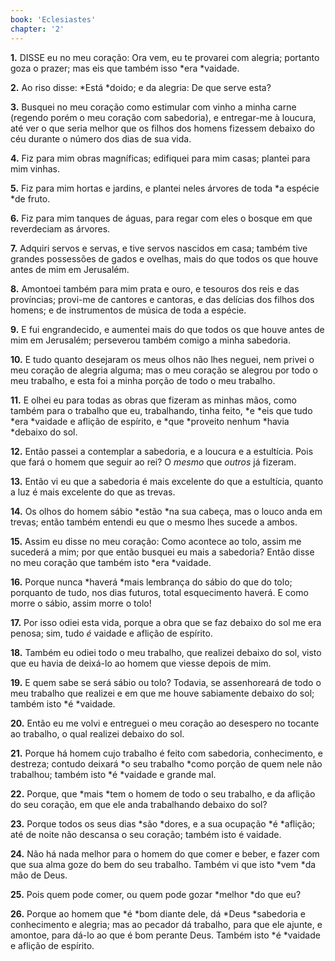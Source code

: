 ```yaml
---
book: 'Eclesiastes'
chapter: '2'
---
```


**1.** DISSE eu no meu coração: Ora vem, eu te provarei com alegria; portanto goza o prazer; mas eis que também isso *era *vaidade.

**2.** Ao riso disse: *Está *doido; e da alegria: De que serve esta?

**3.** Busquei no meu coração como estimular com vinho a minha carne (regendo porém o meu coração com sabedoria), e entregar-me à loucura, até ver o que seria melhor que os filhos dos homens fizessem debaixo do céu durante o número dos dias de sua vida.

**4.** Fiz para mim obras magníficas; edifiquei para mim casas; plantei para mim vinhas.

**5.** Fiz para mim hortas e jardins, e plantei neles árvores de toda *a espécie *de fruto.

**6.** Fiz para mim tanques de águas, para regar com eles o bosque em que reverdeciam as árvores.

**7.** Adquiri servos e servas, e tive servos nascidos em casa; também tive grandes possessões de gados e ovelhas, mais do que todos os que houve antes de mim em Jerusalém.

**8.** Amontoei também para mim prata e ouro, e tesouros dos reis e das províncias; provi-me de cantores e cantoras, e das delícias dos filhos dos homens; e de instrumentos de música de toda a espécie.

**9.** E fui engrandecido, e aumentei mais do que todos os que houve antes de mim em Jerusalém; perseverou também comigo a minha sabedoria.

**10.** E tudo quanto desejaram os meus olhos não lhes neguei, nem privei o meu coração de alegria alguma; mas o meu coração se alegrou por todo o meu trabalho, e esta foi a minha porção de todo o meu trabalho.

**11.** E olhei eu para todas as obras que fizeram as minhas mãos, como também para o trabalho que eu, trabalhando, tinha feito, *e *eis que tudo *era *vaidade e aflição de espírito, e *que *proveito nenhum *havia *debaixo do sol.

**12.** Então passei a contemplar a sabedoria, e a loucura e a estultícia. Pois que fará o homem que seguir ao rei? O *mesmo* que *outros* já fizeram.

**13.** Então vi eu que a sabedoria é mais excelente do que a estultícia, quanto a luz é mais excelente do que as trevas.

**14.** Os olhos do homem sábio *estão *na sua cabeça, mas o louco anda em trevas; então também entendi eu que o mesmo lhes sucede a ambos.

**15.** Assim eu disse no meu coração: Como acontece ao tolo, assim me sucederá a mim; por que então busquei eu mais a sabedoria? Então disse no meu coração que também isto *era *vaidade.

**16.** Porque nunca *haverá *mais lembrança do sábio do que do tolo; porquanto de tudo, nos dias futuros, total esquecimento haverá. E como morre o sábio, assim morre o tolo!

**17.** Por isso odiei esta vida, porque a obra que se faz debaixo do sol me era penosa; sim, tudo *é* vaidade e aflição de espírito.

**18.** Também eu odiei todo o meu trabalho, que realizei debaixo do sol, visto que eu havia de deixá-lo ao homem que viesse depois de mim.

**19.** E quem sabe se será sábio ou tolo? Todavia, se assenhoreará de todo o meu trabalho que realizei e em que me houve sabiamente debaixo do sol; também isto *é *vaidade.

**20.** Então eu me volvi e entreguei o meu coração ao desespero no tocante ao trabalho, o qual realizei debaixo do sol.

**21.** Porque há homem cujo trabalho é feito com sabedoria, conhecimento, e destreza; contudo deixará *o seu trabalho *como porção de quem nele não trabalhou; também isto *é *vaidade e grande mal.

**22.** Porque, que *mais *tem o homem de todo o seu trabalho, e da aflição do seu coração, em que ele anda trabalhando debaixo do sol?

**23.** Porque todos os seus dias *são *dores, e a sua ocupação *é *aflição; até de noite não descansa o seu coração; também isto é vaidade.

**24.** Não há nada melhor para o homem do que comer e beber, e fazer com que sua alma goze do bem do seu trabalho. Também vi que isto *vem *da mão de Deus.

**25.** Pois quem pode comer, ou quem pode gozar *melhor *do que eu?

**26.** Porque ao homem que *é *bom diante dele, dá *Deus *sabedoria e conhecimento e alegria; mas ao pecador dá trabalho, para que ele ajunte, e amontoe, para dá-lo ao que é bom perante Deus. Também isto *é *vaidade e aflição de espírito.